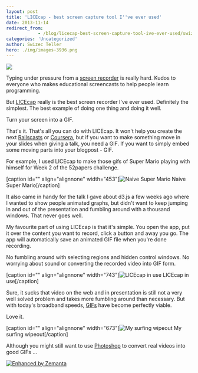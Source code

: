 ```yaml
---
layout: post
title: 'LICEcap - best screen capture tool I''ve ever used'
date: 2013-11-14
redirect_from: 
            - /blog/licecap-best-screen-capture-tool-ive-ever-used/swizec/6417
categories: 'Uncategorized'
author: Swizec Teller
hero: ./img/images-3936.png
---
```

![](./img/images-3935.gif)



Typing under pressure from a [screen recorder](http://en.wikipedia.org/wiki/Screencast "Screencast") is really hard. Kudos to everyone who makes educational screencasts to help people learn programming.



But [LICEcap](http://www.cockos.com/licecap/) really is the best screen recorder I've ever used. Definitely the simplest. The best example of doing one thing and doing it well.



Turn your screen into a GIF.



That's it. That's all you can do with LICEcap. It won't help you create the next [Railscasts](http://railscasts.com/ "Railscasts") or [Coursera](http://https://www.coursera.org/ "Coursera"), but if you want to make something move in your slides when giving a talk, you need a GIF. If you want to simply embed some moving parts into your blogpost - GIF.



For example, I used LICEcap to make those gifs of Super Mario playing with himself for Week 2 of the 52papers challenge.



\[caption id="" align="alignnone" width="453"]![Naive Super Mario](./img/images-3933.gif "Naive Super Mario") Naive Super Mario\[/caption]



It also came in handy for the talk I gave about d3.js a few weeks ago where I wanted to show people animated graphs, but didn't want to keep jumping in and out of the presentation and fumbling around with a thousand windows. That never goes well.



My favourite part of using LICEcap is that it's simple. You open the app, put it over the content you want to record, click a button and away you go. The app will automatically save an animated GIF file when you're done recording.



No fumbling around with selecting regions and hidden control windows. No worrying about sound or converting the recorded video into GIF form.



\[caption id="" align="alignnone" width="743"]![LICEcap in use](./img/images-3936.png "LICEcap in use") LICEcap in use\[/caption]



Sure, it sucks that video on the web and in presentation is still not a very well solved problem and takes more fumbling around than necessary. But with today's broadband speeds, [GIFs](http://en.wikipedia.org/wiki/Graphics_Interchange_Format "Graphics Interchange Format") have become perfectly viable.



Love it.



\[caption id="" align="alignnone" width="673"]![My surfing wipeout](./img/images-3937.gif "My surfing wipeout") My surfing wipeout\[/caption]



Although you might still want to use [Photoshop](http://en.wikipedia.org/wiki/Adobe_Photoshop "Adobe Photoshop") to convert real videos into good GIFs ...

[![Enhanced by Zemanta](http://img.zemanta.com/zemified_e.png?x-id=baddadd7-0053-432f-b323-9c90a87f3b65)](http://www.zemanta.com/?px "Enhanced by Zemanta")